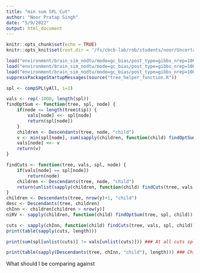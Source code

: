 ```yaml
---
title: "min sum SPL Cut"
author: "Noor Pratap Singh"
date: "5/9/2022"
output: html_document
---
```


```r
knitr::opts_chunk$set(echo = TRUE)
knitr::opts_knit$set(root.dir = '/fs/cbcb-lab/rob/students/noor/Uncertainity/treeTerminusScripts')
```

```r
load("environment/brain_sim_nodtu/mode=gc_bias/post_type=gibbs_nrep=100_tf=100/yAll.RData")
load("environment/brain_sim_nodtu/mode=gc_bias/post_type=gibbs_nrep=100_tf=100/y.RData")
load("environment/brain_sim_nodtu/mode=gc_bias/post_type=gibbs_nrep=100_tf=100/tree.RData")
suppressPackageStartupMessages(source("tree_helper_function.R"))
```

```r
spl <- compSPL(yAll, i=1)
```

```r
vals <- rep(-1000, length(spl))
findOptSum <- function(tree, spl, node) {
    if(node <= length(tree$tip)) {
        vals[node] <<- spl[node]
        return(spl[node])
    }
    children <- Descendants(tree, node, "child")
    v <- min(spl[node], sum(sapply(children, function(child) findOptSum(tree, spl, child))))
    vals[node] <<- v
    return(v)
}

findCuts <- function(tree, vals, spl, node) {
    if(vals[node] == spl[node])
        return(node)
    children <- Descendants(tree, node, "child")
    return(unlist(sapply(children, function(child) findCuts(tree, vals, spl, child))))
}
children <- Descendants(tree, nrow(y)+1, "child")
desc <- Descendants(tree, children)
chInn <- children[children > nrow(y)]
niRV <- sapply(children, function(child) findOptSum(tree, spl, child))

cuts <- sapply(chInn, function(child) findCuts(tree, vals, spl, child))
print(table(sapply(cuts, length)))

print(sum(spl[unlist(cuts)] != vals[unlist(cuts)])) ### At all cuts spl is same as the optimized score, meaning that tree traversal is not much helpful for this case

print(table(sapply(Descendants(tree, chInn, "child"), length))) ### Children at inner nodes

```
What should I be comparing against